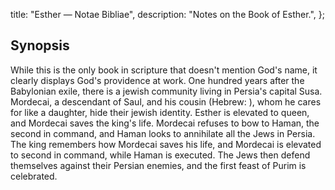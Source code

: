   title: "Esther — Notae Bibliae",
  description: "Notes on the Book of Esther.",
};

<Initial text="Esther"/>

## Synopsis

While this is the only book in scripture that doesn't mention God's name, it clearly displays God's providence at work. One hundred years after the Babylonian exile, there is a jewish community living in Persia's capital Susa. Mordecai, a descendant of Saul, and his cousin <Definition lang="hebrew" anchor="ester" text="Esther" /> (Hebrew: *<Definition lang="hebrew" anchor="hadasa" text="Hadasa" />*), whom he cares for like a daughter, hide their jewish identity. Esther is elevated to queen, and Mordecai saves the king's life. Mordecai refuses to bow to Haman, the second in command, and Haman looks to annihilate all the Jews in Persia. The king remembers how Mordecai saves his life, and Mordecai is elevated to second in command, while Haman is executed. The Jews then defend themselves against their Persian enemies, and the first feast of Purim is celebrated.
